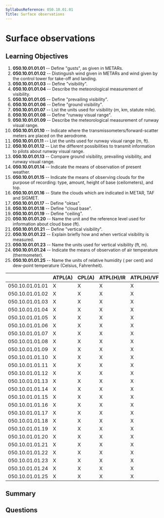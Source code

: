 ```yaml
---
SyllabusReference: 050.10.01.01
Title: Surface observations
---
```


# Surface observations

## Learning Objectives

1. **050.10.01.01.01** -- Define "gusts", as given in METARs.
2. **050.10.01.01.02** -- Distinguish wind given in METARs and wind given by the
   control tower for take-off and landing.
3. **050.10.01.01.03** -- Define "visibility".
4. **050.10.01.01.04** -- Describe the meteorological measurement of visibility.
5. **050.10.01.01.05** -- Define "prevailing visibility".
6. **050.10.01.01.06** -- Define "ground visibility".
7. **050.10.01.01.07** -- List the units used for visibility (m, km, statute
   mile).
8. **050.10.01.01.08** -- Define "runway visual range".
9. **050.10.01.01.09** -- Describe the meteorological measurement of runway visual
   range.
10. **050.10.01.01.10** -- Indicate where the transmissometers/forward-scatter
    meters are placed on the aerodrome.
11. **050.10.01.01.11** -- List the units used for runway visual range (m, ft).
12. **050.10.01.01.12** -- List the different possibilities to transmit
    information to pilots about runway visual range.
13. **050.10.01.01.13** -- Compare ground visibility, prevailing visibility, and
    runway visual range.
14. **050.10.01.01.14** -- Indicate the means of observation of present weather.
15. **050.10.01.01.15** -- Indicate the means of observing clouds for the purpose
    of recording: type, amount, height of base (ceilometers), and top.
16. **050.10.01.01.16** -- State the clouds which are indicated in METAR, TAF and
    SIGMET.
17. **050.10.01.01.17** -- Define "oktas".
18. **050.10.01.01.18** -- Define "cloud base".
19. **050.10.01.01.19** -- Define "ceiling".
20. **050.10.01.01.20** -- Name the unit and the reference level used for
    information about cloud base (ft).
21. **050.10.01.01.21** -- Define "vertical visibility".
22. **050.10.01.01.22** -- Explain briefly how and when vertical visibility is
    measured.
23. **050.10.01.01.23** -- Name the units used for vertical visibility (ft, m).
24. **050.10.01.01.24** -- Indicate the means of observation of air temperature
    (thermometer).
25. **050.10.01.01.25** -- Name the units of relative humidity ( per cent) and
    dew-point temperature (Celsius, Fahrenheit).

|                 | ATPL(A) | CPL(A) | ATPL(H)/IR | ATPL(H)/VFR | CPL(H) | IR  | CBIR(A) |
| --------------- | ------- | ------ | ---------- | ----------- | ------ | --- | ------- |
| 050.10.01.01.01 | X       | X      | X          | X           | X      | X   | X       |
| 050.10.01.01.02 | X       | X      | X          | X           | X      | X   | X       |
| 050.10.01.01.03 | X       | X      | X          | X           | X      | X   | X       |
| 050.10.01.01.04 | X       | X      | X          | X           | X      | X   | X       |
| 050.10.01.01.05 | X       | X      | X          | X           | X      | X   | X       |
| 050.10.01.01.06 | X       | X      | X          | X           | X      | X   | X       |
| 050.10.01.01.07 | X       | X      | X          | X           | X      | X   | X       |
| 050.10.01.01.08 | X       | X      | X          | X           | X      | X   | X       |
| 050.10.01.01.09 | X       | X      | X          | X           | X      | X   | X       |
| 050.10.01.01.10 | X       | X      | X          | X           | X      | X   | X       |
| 050.10.01.01.11 | X       | X      | X          | X           | X      | X   | X       |
| 050.10.01.01.12 | X       | X      | X          | X           | X      | X   | X       |
| 050.10.01.01.13 | X       | X      | X          | X           | X      | X   | X       |
| 050.10.01.01.14 | X       | X      | X          | X           | X      | X   |         |
| 050.10.01.01.15 | X       | X      | X          | X           | X      | X   |         |
| 050.10.01.01.16 | X       | X      | X          | X           | X      | X   | X       |
| 050.10.01.01.17 | X       | X      | X          | X           | X      | X   | X       |
| 050.10.01.01.18 | X       | X      | X          | X           | X      | X   | X       |
| 050.10.01.01.19 | X       | X      | X          | X           | X      | X   | X       |
| 050.10.01.01.20 | X       | X      | X          | X           | X      | X   | X       |
| 050.10.01.01.21 | X       | X      | X          | X           | X      | X   | X       |
| 050.10.01.01.22 | X       | X      | X          | X           | X      | X   | X       |
| 050.10.01.01.23 | X       | X      | X          | X           | X      | X   | X       |
| 050.10.01.01.24 | X       | X      | X          | X           | X      | X   | X       |
| 050.10.01.01.25 | X       | X      | X          | X           | X      | X   |         |

## Summary

## Questions
